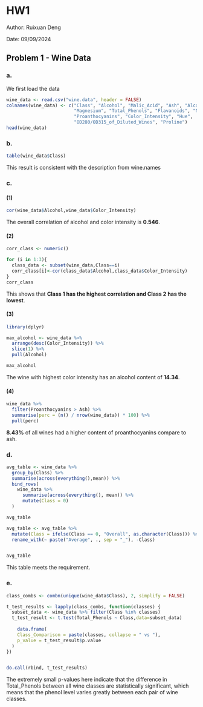 # HW1

Author: Ruixuan Deng

Date: 09/09/2024

## Problem 1 - Wine Data

### a.

We first load the data

```r
wine_data <- read.csv("wine.data", header = FALSE)
colnames(wine_data) <- c("Class", "Alcohol", "Malic_Acid", "Ash", "Alcalinity_of_Ash", 
                         "Magnesium", "Total_Phenols", "Flavanoids", "Nonflavanoid_Phenols", 
                         "Proanthocyanins", "Color_Intensity", "Hue", 
                         "OD280/OD315_of_Diluted_Wines", "Proline")
head(wine_data)
```

### b. 

```r
table(wine_data$Class)
```

This result is consistent with the description from wine.names

### c.

#### (1)

```r
cor(wine_data$Alcohol,wine_data$Color_Intensity)
```

The overall correlation of alcohol and color intensity is **0.546**.

#### (2)

```r
corr_class <- numeric()

for (i in 1:3){
  class_data <- subset(wine_data,Class==i)
  corr_class[i]<-cor(class_data$Alcohol,class_data$Color_Intensity)
} 
corr_class
```

This shows that **Class 1 has the highest correlation and Class 2 has the lowest**.

#### (3)

```r
library(dplyr)

max_alcohol <- wine_data %>%
  arrange(desc(Color_Intensity)) %>%
  slice(1) %>%
  pull(Alcohol)

max_alcohol
```

The wine with highest color intensity has an alcohol content of **14.34**.

#### (4)

```r
wine_data %>%
  filter(Proanthocyanins > Ash) %>%
  summarise(perc = (n() / nrow(wine_data)) * 100) %>%
  pull(perc)
```

**8.43%** of all wines had a higher content of proanthocyanins compare to ash.

#### 

### d.

```r
avg_table <- wine_data %>%
  group_by(Class) %>%
  summarise(across(everything(),mean)) %>%
  bind_rows(
    wine_data %>%
      summarise(across(everything(), mean)) %>%
      mutate(Class = 0)
  )

avg_table
```

```r
avg_table <- avg_table %>%
  mutate(Class = ifelse(Class == 0, "Overall", as.character(Class))) %>%
  rename_with(~ paste("Average", ., sep = "_"), -Class)


avg_table
```

This table meets the requirement.

### 

### e.

```r
class_combs <- combn(unique(wine_data$Class), 2, simplify = FALSE)

t_test_results <- lapply(class_combs, function(classes) {
  subset_data <- wine_data %>% filter(Class %in% classes)
  t_test_result <- t.test(Total_Phenols ~ Class,data=subset_data)
  
    data.frame(
    Class_Comparison = paste(classes, collapse = " vs "),
    p_value = t_test_result$p.value
  )
})


do.call(rbind, t_test_results)
```

The extremely small p-values here indicate that the difference in Total_Phenols between all wine classes are statistically significant, which means that the phenol level varies greatly between each pair of wine classes.
